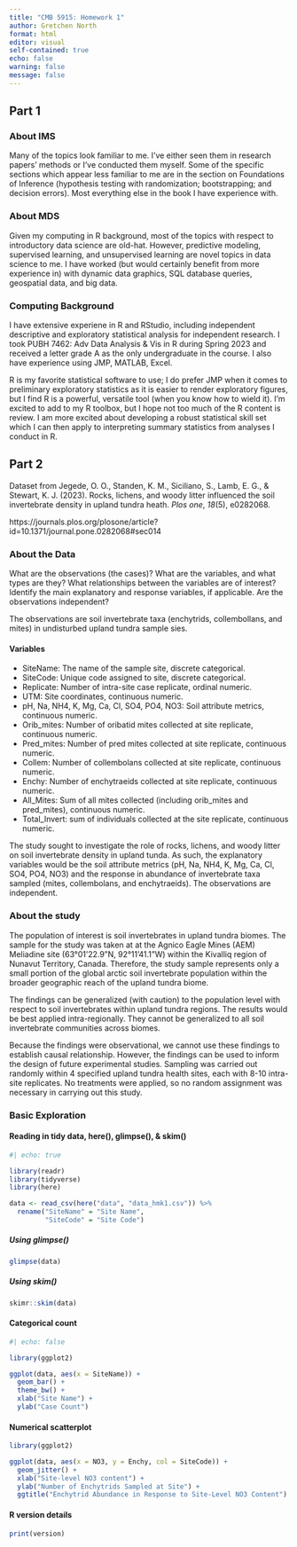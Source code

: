```yaml
---
title: "CMB 5915: Homework 1"
author: Gretchen North
format: html
editor: visual
self-contained: true
echo: false
warning: false
message: false
---
```


## Part 1

### About IMS

Many of the topics look familiar to me. I've either seen them in research papers' methods or I've conducted them myself. Some of the specific sections which appear less familiar to me are in the section on Foundations of Inference (hypothesis testing with randomization; bootstrapping; and decision errors). Most everything else in the book I have experience with.

### About MDS

Given my computing in R background, most of the topics with respect to introductory data science are old-hat. However, predictive modeling, supervised learning, and unsupervised learning are novel topics in data science to me. I have worked (but would certainly benefit from more experience in) with dynamic data graphics, SQL database queries, geospatial data, and big data.

### Computing Background

I have extensive experiene in R and RStudio, including independent descriptive and exploratory statistical analysis for independent research. I took PUBH 7462: Adv Data Analysis & Vis in R during Spring 2023 and received a letter grade A as the only undergraduate in the course. I also have experience using JMP, MATLAB, Excel.

R is my favorite statistical software to use; I do prefer JMP when it comes to preliminary exploratory statistics as it is easier to render exploratory figures, but I find R is a powerful, versatile tool (when you know how to wield it). I'm excited to add to my R toolbox, but I hope not too much of the R content is review. I am more excited about developing a robust statistical skill set which I can then apply to interpreting summary statistics from analyses I conduct in R.

## Part 2

Dataset from Jegede, O. O., Standen, K. M., Siciliano, S., Lamb, E. G., & Stewart, K. J. (2023). Rocks, lichens, and woody litter influenced the soil invertebrate density in upland tundra heath. *Plos one*, *18*(5), e0282068.

https://journals.plos.org/plosone/article?id=10.1371/journal.pone.0282068#sec014

### About the Data

What are the observations (the cases)? What are the variables, and what types are they? What relationships between the variables are of interest? Identify the main explanatory and response variables, if applicable. Are the observations independent?

The observations are soil invertebrate taxa (enchytrids, collembollans, and mites) in undisturbed upland tundra sample sies.

#### Variables

-   SiteName: The name of the sample site, discrete categorical.
-   SiteCode: Unique code assigned to site, discrete categorical.
-   Replicate: Number of intra-site case replicate, ordinal numeric.
-   UTM: Site coordinates, continuous numeric.
-   pH, Na, NH4, K, Mg, Ca, Cl, SO4, PO4, NO3: Soil attribute metrics, continuous numeric.
-   Orib_mites: Number of oribatid mites collected at site replicate, continuous numeric.
-   Pred_mites: Number of pred mites collected at site replicate, continuous numeric.
-   Collem: Number of collembolans collected at site replicate, continuous numeric.
-   Enchy: Number of enchytraeids collected at site replicate, continuous numeric.
-   All_Mites: Sum of all mites collected (including orib_mites and pred_mites), continuous numeric.
-   Total_Invert: sum of individuals collected at the site replicate, continuous numeric.

The study sought to investigate the role of rocks, lichens, and woody litter on soil invertebrate density in upland tunda. As such, the explanatory variables would be the soil attribute metrics (pH, Na, NH4, K, Mg, Ca, Cl, SO4, PO4, NO3) and the response in abundance of invertebrate taxa sampled (mites, collembolans, and enchytraeids). The observations are independent.

### About the study

The population of interest is soil invertebrates in upland tundra biomes. The sample for the study was taken at at the Agnico Eagle Mines (AEM) Meliadine site (63°01'22.9"N, 92°11'41.1"W) within the Kivalliq region of Nunavut Territory, Canada. Therefore, the study sample represents only a small portion of the global arctic soil invertebrate population within the broader geographic reach of the upland tundra biome.

The findings can be generalized (with caution) to the population level with respect to soil invertebrates within upland tundra regions. The results would be best applied intra-regionally. They cannot be generalized to all soil invertebrate communities across biomes.

Because the findings were observational, we cannot use these findings to establish causal relationship. However, the findings can be used to inform the design of future experimental studies. Sampling was carried out randomly within 4 specified upland tundra health sites, each with 8-10 intra-site replicates. No treatments were applied, so no random assignment was necessary in carrying out this study.

### Basic Exploration

#### Reading in tidy data, here(), glimpse(), & skim()

```r
#| echo: true

library(readr)
library(tidyverse)
library(here)

data <- read_csv(here("data", "data_hmk1.csv")) %>%
  rename("SiteName" = "Site Name",
         "SiteCode" = "Site Code")

```

##### Using glimpse()

```r

glimpse(data)

```

##### Using skim()

```r

skimr::skim(data)

```

#### Categorical count

```r
#| echo: false

library(ggplot2)

ggplot(data, aes(x = SiteName)) +
  geom_bar() +
  theme_bw() +
  xlab("Site Name") +
  ylab("Case Count")

```

#### Numerical scatterplot

```r

library(ggplot2)

ggplot(data, aes(x = NO3, y = Enchy, col = SiteCode)) +
  geom_jitter() +
  xlab("Site-level NO3 content") +
  ylab("Number of Enchytrids Sampled at Site") + 
  ggtitle("Enchytrid Abundance in Response to Site-Level NO3 Content")


```

#### R version details

```r

print(version)

```
